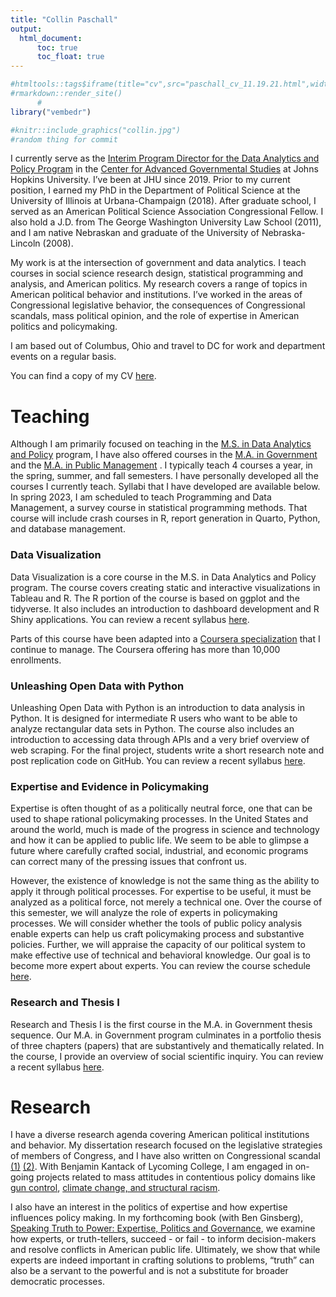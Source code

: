 ```yaml
---
title: "Collin Paschall"
output: 
  html_document:
      toc: true
      toc_float: true
---
```


```r
#htmltools::tags$iframe(title="cv",src="paschall_cv_11.19.21.html",width=1000,height=200)
#rmarkdown::render_site()
      #
library("vembedr")
```

```r
#knitr::include_graphics("collin.jpg")
#random thing for commit
```

I currently serve as the [Interim Program Director for the Data Analytics and Policy Program](https://advanced.jhu.edu/directory/collin-paschall/) in the [Center for Advanced Governmental Studies](https://advanced.jhu.edu/about/centers/center-for-advanced-governmental-studies/) at Johns Hopkins University. I've been at JHU since 2019. Prior to my current position, I earned my PhD in the Department of Political Science at the University of Illinois at Urbana-Champaign (2018). After graduate school, I served as an American Political Science Association Congressional Fellow. I also hold a J.D. from The George Washington University Law School (2011), and I am native Nebraskan and graduate of the University of Nebraska-Lincoln (2008).

My work is at the intersection of government and data analytics. I teach courses in social science research design, statistical programming and analysis, and American politics. My research covers a range of topics in American political behavior and institutions. I've worked in the areas of Congressional legislative behavior, the consequences of Congressional scandals, mass political opinion, and the role of expertise in American politics and policymaking.

I am based out of Columbus, Ohio and travel to DC for work and department events on a regular basis.

You can find a copy of my CV [here](http://collinpaschall.github.io/paschall_cv_12.22.pdf).

# Teaching

Although I am primarily focused on teaching in the [M.S. in Data Analytics and Policy](https://advanced.jhu.edu/academics/graduate/ms-data-analytics-policy/) program, I have also offered courses in the [M.A. in Government](https://advanced.jhu.edu/academics/graduate/ma-government/) and the [M.A. in Public Management](https://advanced.jhu.edu/academics/graduate/ma-public-management) . I typically teach 4 courses a year, in the spring, summer, and fall semesters. I have personally developed all the courses I currently teach. Syllabi that I have developed are available below. In spring 2023, I am scheduled to teach Programming and Data Management, a survey course in statistical programming methods. That course will include crash courses in R, report generation in Quarto, Python, and database management.

### Data Visualization

Data Visualization is a core course in the M.S. in Data Analytics and Policy program. The course covers creating static and interactive visualizations in Tableau and R. The R portion of the course is based on ggplot and the tidyverse. It also includes an introduction to dashboard development and R Shiny applications. You can review a recent syllabus [here](https://collinpaschall.github.io/paschall_data_viz.pdf).

Parts of this course have been adapted into a [Coursera specialization](https://www.coursera.org/specializations/jhu-data-visualization-dashboarding-with-r) that I continue to manage. The Coursera offering has more than 10,000 enrollments.

### Unleashing Open Data with Python

Unleashing Open Data with Python is an introduction to data analysis in Python. It is designed for intermediate R users who want to be able to analyze rectangular data sets in Python. The course also includes an introduction to accessing data through APIs and a very brief overview of web scraping. For the final project, students write a short research note and post replication code on GitHub. You can review a recent syllabus [here](https://collinpaschall.github.io/paschall_python.pdf).

### Expertise and Evidence in Policymaking

Expertise is often thought of as a politically neutral force, one that can be used to shape rational policymaking processes. In the United States and around the world, much is made of the progress in science and technology and how it can be applied to public life. We seem to be able to glimpse a future where carefully crafted social, industrial, and economic programs can correct many of the pressing issues that confront us.

However, the existence of knowledge is not the same thing as the ability to apply it through political processes. For expertise to be useful, it must be analyzed as a political force, not merely a technical one. Over the course of this semester, we will analyze the role of experts in policymaking processes. We will consider whether the tools of public policy analysis enable experts can help us craft policymaking process and substantive policies. Further, we will appraise the capacity of our political system to make effective use of technical and behavioral knowledge. Our goal is to become more expert about experts. You can review the course schedule [here](https://collinpaschall.github.io/e_and_e_syllabus.html).

### Research and Thesis I

Research and Thesis I is the first course in the M.A. in Government thesis sequence. Our M.A. in Government program culminates in a portfolio thesis of three chapters (papers) that are substantively and thematically related. In the course, I provide an overview of social scientific inquiry. You can review a recent syllabus [here](http://collinpaschall.github.io/paschall_rt1.pdf).

# Research

I have a diverse research agenda covering American political institutions and behavior. My dissertation research focused on the legislative strategies of members of Congress, and I have also written on Congressional scandal [(1)](https://journals.sagepub.com/doi/full/10.1177/1065912919826224?casa_token=HsEn5WMixbkAAAAA%3AcGqU6SiI_0vZdmV8_pQ3MusNNTUaFy-wWPReV0Ybh7Ai7Tap2lgGJQFpsHqYD5dXXT0KcF4NIgwVvA) [(2)](https://www.emerald.com/insight/content/doi/10.1108/978-1-80117-119-920221015/full/html). With Benjamin Kantack of Lycoming College, I am engaged in on-going projects related to mass attitudes in contentious policy domains like [gun control](https://onlinelibrary.wiley.com/doi/abs/10.1111/ssqu.12754?casa_token=FQGUM-fubzUAAAAA:y4TRc4Z6VvlsSX7aKNh13sFjoz9R4FaNRB3DuRAl45r0T0mGiPIu4ExsfesAgcJdiaCjWCVq6utWbNw), [climate change, and structural racism](https://journals.sagepub.com/doi/full/10.1177/09636625221133520?casa_token=yc--4qil76wAAAAA%3AIgI6ZpyqXTk-e2z4PQtdkrzNCn7x6tY8NzuSy7uxIYcTjCP-aXM4RAU4bBhB8dqwDlMYg2aJ5tS9Mw).

I also have an interest in the politics of expertise and how expertise influences policy making. In my forthcoming book (with Ben Ginsberg), [Speaking Truth to Power: Expertise, Politics and Governance](https://www.e-elgar.com/shop/usd/speaking-truth-to-power-9781803927626.html), we examine how experts, or truth-tellers, succeed - or fail - to inform decision-makers and resolve conflicts in American public life. Ultimately, we show that while experts are indeed important in crafting solutions to problems, "truth" can also be a servant to the powerful and is not a substitute for broader democratic processes.
